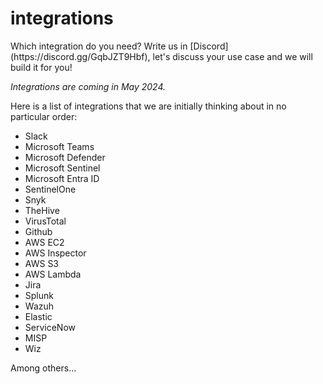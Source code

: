 # integrations


<Callout type="info">
  Which integration do you need? Write us in [Discord](https://discord.gg/GqbJZT9Hbf), let's discuss your use case and we will build it for you!
</Callout>

*Integrations are coming in May 2024.*

Here is a list of integrations that we are initially thinking about in no particular order:
* Slack
* Microsoft Teams
* Microsoft Defender
* Microsoft Sentinel
* Microsoft Entra ID
* SentinelOne
* Snyk
* TheHive 
* VirusTotal
* Github
* AWS EC2
* AWS Inspector
* AWS S3
* AWS Lambda
* Jira
* Splunk
* Wazuh
* Elastic
* ServiceNow
* MISP
* Wiz

Among others...





